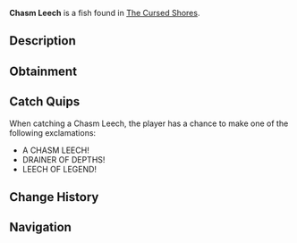 {{FishInfobox
|image          = Chasm Leech.png
|rarity         = Mythical
|sea            = Second Sea
|location       = [[The Cursed Shores]]
|sublocation    = 
|sources        = Fishing Rod
|radar_location = 
|prog_speed     = -80
|xp             = 3800
|weather        = Foggy
|time           = 
|season         = Winter
|bait           = Mist Worms
|base_weight    = 2.8
|base_value     = 3000
|weight_range   = 1.6
|base_chance    = 15
|base_resil     = 6
}}
'''Chasm Leech''' is a {{Rarity|Mythical}} fish found in [[The Cursed Shores]].

== Description ==
{{Description|A tenacious parasite that drains the life from the abyss.|Bestiary Entry}}

== Obtainment ==
{{Description|It clings where the chasms yawn wide.|Bestiary Hint}}
{{Fish Availability|
The Cursed Shores
|top_rods      = 
Great Rod of Oscar\100551.75\158542.15;
Astralhook Rod\94939.28\158095.03;
Azure Of Lagoon\86495.13\155777.94;
Free Spirit Rod\85379.32\150157.99;
Fang of the Eclipse\85209.73\157208.56;
Magma Rod\57392.49\47381.61;
Plastic Rod\44838.67\42803.02;
Frostfire Rod\33636.12\49685.99;
Training Rod\51583.81\323478.26;
Flimsy Rod\33467.99\84191.56;
Blazebringer Rod\70108.12\128077.3;
Verdant Shear Rod\64661.32\120790.33;
Trident Rod\49855.28\92446.44;
Seraphic Rod\48230.36\89433.36;
Ethereal Prism Rod\46413.76\84182.51;
Challenger's Rod\46198.63\82199.53;
No-Life Rod\44694.68\78479.98;
Rod Of The Forgotten Fang\41826.18\77481.18;
Rod Of The Exalted One\39777.57\73024.27;
Depthseeker Rod\38612.52\61862.65;
Rod Of The Depths\37806.28\68956.47;
Avalanche Rod\36401.53\58017.61;
Volcanic Rod\36079.78\60903.29;
Zeus Rod\35083.11\59220.88;
Steady Rod\34770.98\51091.39
|recommended   = Astralhook Rod
}}

== Catch Quips ==
When catching a Chasm Leech, the player has a chance to make one of the following exclamations:
* A CHASM LEECH!
* DRAINER OF DEPTHS!
* LEECH OF LEGEND!

== Change History ==
{{Change History|{{subst:Current Version}}}}

== Navigation ==
{{Fish Navbox|The Cursed Shores}}